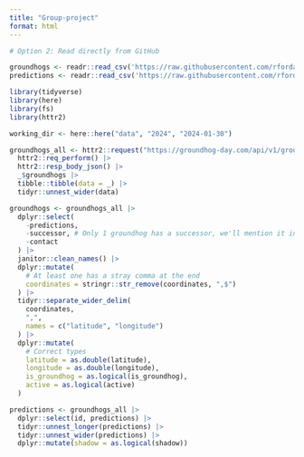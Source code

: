 ```yaml
---
title: "Group-project"
format: html
---
```


```r

# Option 2: Read directly from GitHub

groundhogs <- readr::read_csv('https://raw.githubusercontent.com/rfordatascience/tidytuesday/master/data/2024/2024-01-30/groundhogs.csv')
predictions <- readr::read_csv('https://raw.githubusercontent.com/rfordatascience/tidytuesday/master/data/2024/2024-01-30/predictions.csv')

```

```r
library(tidyverse)
library(here)
library(fs)
library(httr2)

working_dir <- here::here("data", "2024", "2024-01-30")

groundhogs_all <- httr2::request("https://groundhog-day.com/api/v1/groundhogs/") |> 
  httr2::req_perform() |> 
  httr2::resp_body_json() |> 
  _$groundhogs |> 
  tibble::tibble(data = _) |> 
  tidyr::unnest_wider(data)

groundhogs <- groundhogs_all |> 
  dplyr::select(
    -predictions,
    -successor, # Only 1 groundhog has a successor, we'll mention it in the post.
    -contact
  ) |> 
  janitor::clean_names() |> 
  dplyr::mutate(
    # At least one has a stray comma at the end
    coordinates = stringr::str_remove(coordinates, ",$")
  ) |> 
  tidyr::separate_wider_delim(
    coordinates,
    ",",
    names = c("latitude", "longitude")
  ) |> 
  dplyr::mutate(
    # Correct types
    latitude = as.double(latitude),
    longitude = as.double(longitude),
    is_groundhog = as.logical(is_groundhog),
    active = as.logical(active)
  )

predictions <- groundhogs_all |> 
  dplyr::select(id, predictions) |> 
  tidyr::unnest_longer(predictions) |> 
  tidyr::unnest_wider(predictions) |> 
  dplyr::mutate(shadow = as.logical(shadow))



```

